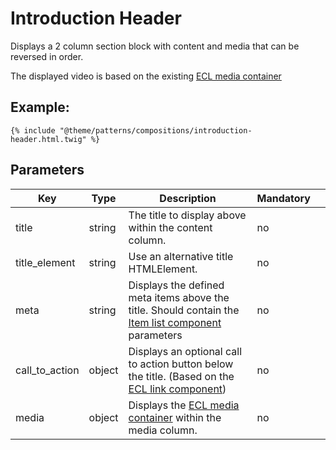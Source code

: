 # Introduction Header

Displays a 2 column section block with content and media that can be reversed in order.

The displayed video is based on the existing [ECL media container](https://ecl-twig-php.netlify.app/ec/?path=/story/components-media-container)

## Example:

```
{% include "@theme/patterns/compositions/introduction-header.html.twig" %}
```

## Parameters

| Key            | Type   | Description                                                                                                                                                                  | Mandatory |     |
| -------------- | ------ | ---------------------------------------------------------------------------------------------------------------------------------------------------------------------------- | --------- | --- |
| title          | string | The title to display above within the content column.                                                                                                                        | no        |     |
| title_element  | string | Use an alternative title HTMLElement.                                                                                                                                        | no        |     |
| meta           | string | Displays the defined meta items above the title. Should contain the [Item list component](/?path=/docs/components-item-list--base) parameters                                | no        |     |
| call_to_action | object | Displays an optional call to action button below the title. (Based on the [ECL link component](https://ecl-twig-php.netlify.app/ec/?path=/story/components-navigation-link)) | no        |     |
| media          | object | Displays the [ECL media container](https://ecl-twig-php.netlify.app/ec/?path=/story/components-media-container) within the media column.                                     | no        |     |
